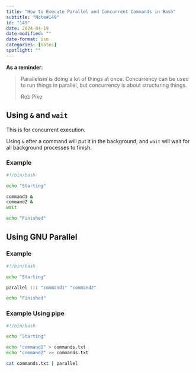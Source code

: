 ```yaml
---
title: "How to Execute Parallel and Concurrent Commands in Bash"
subtitle: "Note#149"
id: "149"
date: 2024-04-19
date-modified: ""
date-format: iso
categories: [notes]
spotlight: ""
---
```

**As a reminder**:

> Parallelism is doing a lot of things at once. Concurrency can be used to run things in parallel, but concurrency is about structuring things.
>
> Rob Pike

## Using `&` and `wait`

This is for concurrent execution.

Using `&` after a command will put it in the background, and `wait` will wait for all background processes to finish.

### Example

```bash
#!/bin/bash

echo "Starting"

command1 &
command2 &
wait

echo "Finished"
```

## Using GNU Parallel

### Example

```bash
#!/bin/bash

echo "Starting"

parallel ::: "command1" "command2"

echo "Finished"
```

### Example Using pipe

```bash
#!/bin/bash

echo "Starting"

echo "command1" > commands.txt
echo "command2" >> commands.txt

cat commands.txt | parallel
```

